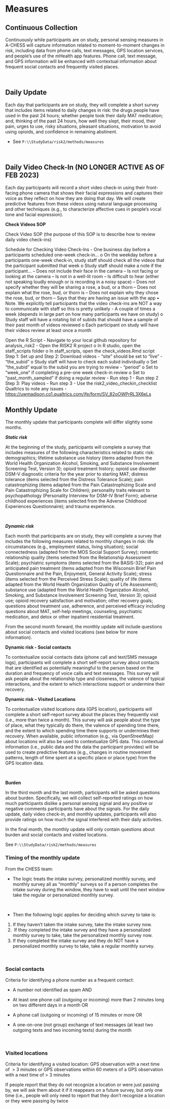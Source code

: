 # Measures {#sec-measures}

## Continuous Collection

Continuously while participants are on study, personal sensing measures
in A-CHESS will capture information related to moment-to-moment changes
in risk, including data from phone calls, text messages, GPS location
services, and people's use of the mHealth app features. Phone call, text
message, and GPS information will be enhanced with contextual
information about frequent social contacts and frequently visited
places.

 

## Daily Update

Each day that participants are on study, they will complete a short
survey that includes items related to daily changes in risk: the drugs
people have used in the past 24 hours; whether people took their daily
MAT medication; and, thinking of the past 24 hours, how well they slept,
their mood, their pain, urges to use, risky situations, pleasant
situations, motivation to avoid using opioids, and confidence in
remaining abstinent.

-   See `P:\\StudyData/risk2/methods/measures`

 

## Daily Video Check-In (NO LONGER ACTIVE AS OF FEB 2023)

Each day participants will record a short video check-in using their
front-facing phone camera that shows their facial expressions and
captures their voice as they reflect on how they are doing that day. We
will create predictive features from these videos using natural language
processing and other techniques (e.g., to characterize affective cues in
people's vocal tone and facial expression).


**Check Videos SOP**

Check Video SOP (the purpose of this SOP is to describe how to review
daily video check-ins)

Schedule for Checking Video Check-Ins - One business day before a
participants scheduled one-week check-in... o On the weekday before a
participants one-week check-in, study staff should check all the videos
that the participant submitted that week o Study staff should make a
note if the participant... -- Does not include their face in the camera
-- Is not facing or looking at the camera -- Is not in a well-lit room
-- Is difficult to hear (either not speaking loudly enough or is
recording in a noisy space) -- Does not specify whether they will be
sharing a rose, a bud, or a thorn -- Does not explain what the rose,
bud, or thorn is -- Does not explain why they chose the rose, bud, or
thorn -- Says that they are having an issue with the app • Note. We
explicitly tell participants that the video check-ins are NOT a way to
communicate with staff so this is pretty unlikely - A couple of times a
week (depends in large part on how many participants we have on study) o
Study staff will have a rotating list of subids that should have a
sample of their past month of videos reviewed o Each participant on
study will have their videos review at least once a month

Open the R Script - Navigate to your local github repository for
analysis_risk2 - Open the RISK2 R project o In R studio, open the
staff_scripts folder o In staff_scripts, open the check_videos.Rmd
script Step 1: Set up and Step 2: Download videos - "site" should be set
to "live" - "the_subid" o Study staff will have to check each subid
individually o Set "the_subid" equal to the subid you are trying to
review - "period" o Set to "week_one" if completing a pre-one week
check-in review o Set to "past_month_sampled" if doing a regular
review - Run step 1 - Run step 2 Step 3: Play videos - Run step 3 - Use
the risk2_video_checkin_checklist Qualtrics to note any issues -
<https://uwmadison.co1.qualtrics.com/jfe/form/SV_82oOWPrRL3X6eLs>

## Monthly Update

The monthly update that participants complete will differ slightly some
months.

***Static risk***

At the beginning of the study, participants will complete a survey that
includes measures of the following characteristics related to static
risk: demographics; lifetime substance use history (items adapted from
the World Health Organization Alcohol, Smoking, and Substance
Involvement Screening Test, Version 3); opioid treatment history; opioid
use disorder DSM-V diagnostic criteria for the year prior to starting
MAT; distress tolerance (items selected from the Distress Tolerance
Scale); pain catastrophizing (items adapted from the Pain
Catastrophizing Scale and Pain Catastrophizing Scale for Children);
personality traits relevant to psychopathology (Personality Interview
for DSM-IV Brief Form); adverse childhood experiences (items selected
from the Adverse Childhood Experiences Questionnaire); and trauma
experience.

 

***Dynamic risk***

Each month that participants are on study, they will complete a survey
that includes the following measures related to monthly changes in risk:
life circumstances (e.g., employment status, living situation); social
connectedness (adapted from the MOS Social Support Survey); romantic
relationship quality (items selected from the Relationship Assessment
Scale); psychiatric symptoms (items selected from the BASIS-32); pain
and anticipated pain treatment (items adapted from the Wisconsin Brief
Pain Questionnaire and the Pain, Enjoyment, General Activity Scale);
stress (items selected from the Perceived Stress Scale); quality of life
(items adapted from the World Health Organization Quality of Life
Assessment); substance use (adapted from the World Health Organization
Alcohol, Smoking, and Substance Involvement Screening Test, Version 3);
opioid use; opioid recovery satisfaction and motivation; other recovery
goals; questions about treatment use, adherence, and perceived efficacy
including questions about MAT, self-help meetings, counseling,
psychiatric medication, and detox or other inpatient residential
treatment.

From the second month forward, the monthly update will include questions
about social contacts and visited locations (see below for more
information).


**Dynamic risk - Social contacts**

To contextualize social contacts data (phone call and text/SMS message
logs), participants will complete a short self-report survey about
contacts that are identified as potentially meaningful to the person
based on the duration and frequency of voice calls and text messages.
This survey will ask people about the relationship type and closeness,
the valence of typical interactions, and the extent to which
interactions support or undermine their recovery.

**Dynamic risk -- Visited Locations**

To contextualize visited locations data (GPS location), participants
will complete a short self-report survey about the places they
frequently visit (i.e., more than twice a month). This survey will ask
people about the type of place, what they typically do there, the
valence of spending time there, and the extent to which spending time
there supports or undermines their recovery. When available, public
information (e.g., via OpenStreetMap) about locations will also be used
to contextualize GPS data. This contextual information (i.e., public
data and the data the participant provides) will be used to create
predictive features (e.g., changes in routine movement patterns, length
of time spent at a specific place or place type) from the GPS location
data.

 

**Burden**

In the third month and the last month, participants will be asked
questions about burden. Specifically, we will collect self-reported
ratings on how much participants dislike a personal sensing signal and
any positive or negative comments participants have about the signals.
For the daily update, daily video check-in, and monthly updates,
participants will also provide ratings on how much the signal interfered
with their daily activities.

In the final month, the monthly update will only contain questions about
burden and social contacts and visited locations.

See `P:\\StudyData/risk2/methods/measures`

### Timing of the monthly update

From the CHESS team:

-   The logic treats the intake survey, personalized monthly survey, and
    monthly survey all as "monthly" surveys so if a person completes the
    intake survey during the window, they have to wait until the next
    window take the regular or personalized monthly survey.

 

-   Then the following logic applies for deciding which survey to take
    is:

1.  If they haven't taken the intake survey, take the intake survey now.
2.   If they completed the intake survey and they have a personalized
    monthly survey to take, take the personalized monthly survey now.
3.  If they completed the intake survey and they do NOT have a
    personalized monthly survey to take, take a regular monthly survey.

 

### Social contacts

Criteria for identifying a phone number as a frequent contact:

-   A number not identified as spam AND

-   At least one phone call (outgoing or incoming) more than 2 minutes
    long on two different days in a month OR

-   A phone call (outgoing or incoming) of 15 minutes or more OR

-   A one-on-one (not group) exchange of text messages (at least two
    outgoing texts and two incoming texts) during the month

 

### Visited locations

Criteria for identifying a visited location: GPS observation with a next
time of  \> 3 minutes or GPS observations within 60 meters of a GPS
observation with a next time of \> 3 minutes

If people report that they do not recognize a location or were just
passing by, we will ask them about it if it reappears on a future
survey, but only one time (i.e., people will only need to report that
they don't recognize a location or they were passing by twice


